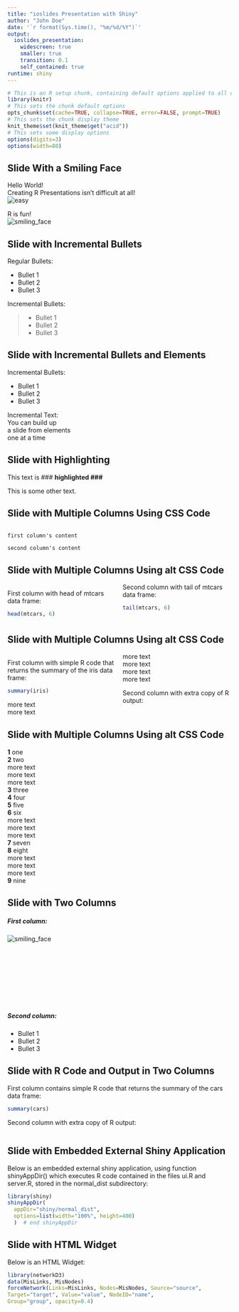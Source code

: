 ```yaml
---
title: "ioslides Presentation with Shiny"
author: "John Doe"
date: '`r format(Sys.time(), "%m/%d/%Y")`'
output: 
  ioslides_presentation: 
    widescreen: true
    smaller: true
    transition: 0.1
    self_contained: true
runtime: shiny
---
```


```r
# This is an R setup chunk, containing default options applied to all other chunks
library(knitr)
# This sets the chunk default options
opts_chunk$set(cache=TRUE, collapse=TRUE, error=FALSE, prompt=TRUE)
# This sets the chunk display theme
knit_theme$set(knit_theme$get("acid"))
# This sets some display options
options(digits=3)
options(width=80)
```


## Slide With a Smiling Face

[comment]: <> (This is a comment, it will not be included)
[//]: # (This is also a comment, and it may be the most platform independent comment)

<!-- regular html comment -->
<!--- special completely ignored comment -->

Hello World!  
Creating R Presentations isn't difficult at all!  
![easy](image/easy_button.png)


R is fun!  
![smiling_face](image/smile_small.png)



## Slide with Incremental Bullets

Regular Bullets:  

- Bullet 1
- Bullet 2
- Bullet 3


Incremental Bullets:  

> - Bullet 1
> - Bullet 2
> - Bullet 3



## Slide with Incremental Bullets and Elements {.build}

Incremental Bullets:  

- Bullet 1
- Bullet 2
- Bullet 3

Incremental Text:  
You can build up  
a slide from elements  
one at a time  



## Slide with Highlighting

This text is 
### <b>
highlighted
### </b>


This is some other text. 


## Slide with Multiple Columns Using CSS Code

<div style="-webkit-column-count: 2; -moz-column-count: 2; column-count: 2; -webkit-column-rule: 1px dotted #e0e0e0; -moz-column-rule: 1px dotted #e0e0e0; column-rule: 1px dotted #e0e0e0;">
    first column's content
    
    second column's content
</div>


## Slide with Multiple Columns Using alt CSS Code

<style>
  .col2 {
    columns: 2 200px;         /* number of columns and width in pixels */
    -webkit-columns: 2 200px; /* chrome, safari */
    -moz-columns: 2 200px;    /* firefox */
  }
</style>

<div class="col2">

First column with head of mtcars data frame:

```r
head(mtcars, 6)
```


Second column with tail of mtcars data frame:

```r
tail(mtcars, 6)
```

</div>



## Slide with Multiple Columns Using alt CSS Code

<div class="col2">

First column with simple R code that returns the summary of the iris data frame:

```r
summary(iris)
```

more text  
more text  
more text  
more text  
more text  
more text  


Second column with extra copy of R output:

```r
```

</div>



## Slide with Multiple Columns Using alt CSS Code

<div class="columns-2">

**1** one  
**2** two  
more text  
more text  
more text  
**3** three  
**4** four  
**5** five  
**6** six  
more text  
more text  
more text  
**7** seven  
**8** eight  
more text  
more text  
more text  
**9** nine  

</div>


## Slide with Two Columns

<div class="columns-2">

##### First column:  

  ![smiling_face](image/smile_small.png)
<br>
<br>
<br>
<br>
<br>
<br>
<br>
<br>
<br>


##### Second column:  

  - Bullet 1
  - Bullet 2
  - Bullet 3
</div>


## Slide with R Code and Output in Two Columns {.columns-2}

First column contains simple R code that returns the summary of the cars data frame:

```r
summary(cars)
```


Second column with extra copy of R output:

```r
```



## Slide with Embedded External Shiny Application

Below is an embedded external shiny application, using function shinyAppDir() which executes R code contained in the files ui.R and server.R, stored in the normal_dist subdirectory:  
```r
library(shiny)
shinyAppDir(
  appDir="shiny/normal_dist",
  options=list(width="100%", height=400)
  )  # end shinyAppDir
```


## Slide with HTML Widget

Below is an HTML Widget:  
```r
library(networkD3)
data(MisLinks, MisNodes)
forceNetwork(Links=MisLinks, Nodes=MisNodes, Source="source",
Target="target", Value="value", NodeID="name",
Group="group", opacity=0.4)
```

